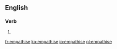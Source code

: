 ==English==

===Verb===
{{en-verb|empathis|es}}

# {{context|British}} {{alternative spelling of|empathize}}

[[fr:empathise]]
[[ko:empathise]]
[[io:empathise]]
[[pl:empathise]]